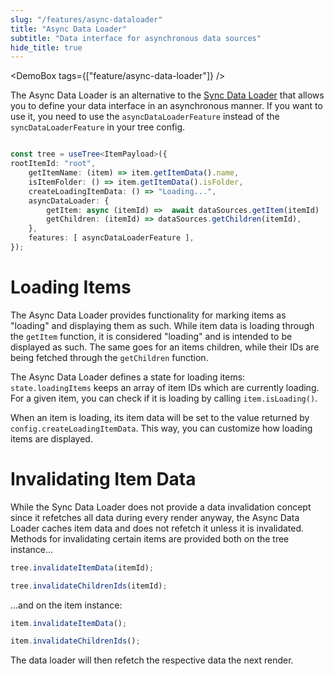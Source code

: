 ```yaml
---
slug: "/features/async-dataloader"
title: "Async Data Loader"
subtitle: "Data interface for asynchronous data sources"
hide_title: true
---
```



<FeaturePageHeader
    title="Async Data Loader"
    subtitle="Data interface for asynchronous data sources"
    feature="async-data-loader"
/>

<DemoBox tags={["feature/async-data-loader"]} />

The Async Data Loader is an alternative to the [Sync Data Loader](/features/sync-dataloader) that allows you to
define your data interface in an asynchronous manner. If you want to use it, you need to use the `asyncDataLoaderFeature`
instead of the `syncDataLoaderFeature` in your tree config.

```ts

const tree = useTree<ItemPayload>({
rootItemId: "root",
    getItemName: (item) => item.getItemData().name,
    isItemFolder: () => item.getItemData().isFolder,
    createLoadingItemData: () => "Loading...",
    asyncDataLoader: {
        getItem: async (itemId) =>  await dataSources.getItem(itemId)
        getChildren: (itemId) => dataSources.getChildren(itemId),
    },
    features: [ asyncDataLoaderFeature ],
});
```

# Loading Items

The Async Data Loader provides functionality for marking items as "loading" and displaying them as such. While item
data is loading through the `getItem` function, it is considered "loading" and is intended to be displayed as such.
The same goes for an items children, while their IDs are being fetched through the `getChildren` function.

The Async Data Loader defines a state for loading items: `state.loadingItems` keeps an array of item IDs which are currently
loading. For a given item, you can check if it is loading by calling `item.isLoading()`.

When an item is loading, its item data will be set to the value returned by `config.createLoadingItemData`. This
way, you can customize how loading items are displayed.

# Invalidating Item Data

While the Sync Data Loader does not provide a data invalidation concept since it refetches all data during every render
anyway, the Async Data Loader caches item data and does not refetch it unless it is invalidated. Methods for invalidating
certain items are provided both on the tree instance...

```ts
tree.invalidateItemData(itemId);

tree.invalidateChildrenIds(itemId);
```

...and on the item instance:

```ts
item.invalidateItemData();

item.invalidateChildrenIds();
```

The data loader will then refetch the respective data the next render.
